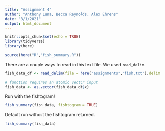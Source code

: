 ```yaml
---
title: "Assignment 4"
author: "Anthony Luna, Becca Reynolds, Alex Ehrens"
date: "3/1/2021"
output: html_document
---
```


```r
knitr::opts_chunk$set(echo = TRUE)
library(tidyverse)
library(here)
```
```r
source(here("R","fish_summary.R"))
```
There are a couple ways to read in this text file. We used `read_delim`.

```r
fish_data_df <- read_delim(file = here("assignments","fish.txt"),delim = ",")

# function requires an atomic vector input
fish_data <- as.vector(fish_data_df$x)
```

Run with the fishtogram!

```r
fish_summary(fish_data, fishtogram = TRUE)
```

Default run without the fishtogram returned.

```r
fish_summary(fish_data)
```

